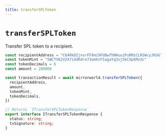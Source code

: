 ```yaml
---
title: transferSPLToken
---
```


# `transferSPLToken`
Transfer SPL token to a recipient.

```ts
const recipientAddress = "C64RkD2jnvrFF8mi9FUBwfhNHuuiPuRMzCLRSWcyJKUG"
const tokenMint = "5WCTV62V2X7iXdRdre73omXcF5agaYq3vj5kCXp6Mzdc"
const tokenDecimals = 6
const amount = 200000

const transactionResult = await mirrorworld.transferSPLToken({
  recipientAddress,
  amount,
  tokenMint,
  tokenDecimals,
})

// Returns `ITransferSPLTokenResponse`
export interface ITransferSPLTokenResponse {
  status: string;
  txSignature: string;
}
```